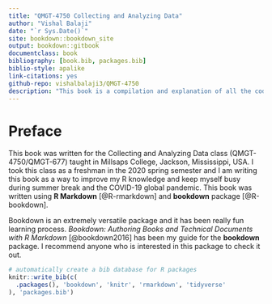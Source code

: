 ```yaml
--- 
title: "QMGT-4750 Collecting and Analyzing Data"
author: "Vishal Balaji"
date: "`r Sys.Date()`"
site: bookdown::bookdown_site
output: bookdown::gitbook
documentclass: book
bibliography: [book.bib, packages.bib]
biblio-style: apalike
link-citations: yes
github-repo: vishalbalaji3/QMGT-4750
description: "This book is a compilation and explanation of all the code used for Millsaps College's QMGT-4750: Collecting and Analyzing Data class."
---
```


# Preface {-}

This book was written for the Collecting and Analyzing Data class (QMGT-4750/QMGT-677) taught in Millsaps College, Jackson, Mississippi, USA. I took this class as a freshman in the 2020 spring semester and I am writing this book as a way to improve my R knowledge and keep myself busy during summer break and the COVID-19 global pandemic. This book was written using **R Markdown** [@R-rmarkdown] and **bookdown** package [@R-bookdown]. 

Bookdown is an extremely versatile package and it has been really fun learning process. *Bookdown: Authoring Books and Technical Documents with R Markdown* [@bookdown2016] has been my guide for the **bookdown** package. I recommend anyone who is interested in this package to check it out.



```r
# automatically create a bib database for R packages
knitr::write_bib(c(
  .packages(), 'bookdown', 'knitr', 'rmarkdown', 'tidyverse'
), 'packages.bib')
```
